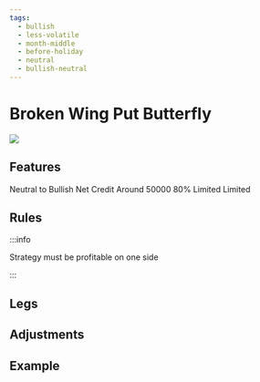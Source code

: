 ```yaml
---
tags:
  - bullish
  - less-volatile
  - month-middle
  - before-holiday
  - neutral
  - bullish-neutral
---
```


# Broken Wing Put Butterfly
<img className="graph" src="/img/graphs/broken-wing-put-butterfly.svg" />

## Features
<grid>
  <attribute title="View" icon="visibility" color="info">
    Neutral to Bullish
  </attribute>
  <attribute title="Premium" icon="currency_exchange" color="info">
    Net Credit
  </attribute>
  <attribute title="Margin" icon="currency_rupee" color="info">
    Around 50000
  </attribute>
  <attribute title="POP" icon="percent" color="success">
    80%
  </attribute>
  <attribute title="Max Loss" icon="dangerous" color="warning">
    Limited
  </attribute>
  <attribute title="Profit" icon="payments" color="info">
    Limited
  </attribute>
</grid>

## Rules

:::info

Strategy must be profitable on one side

:::

## Legs

<leg side="PE"  transaction="B" moneyNess="ATM" lotSize={1} moreInfo=""/>
<leg side="PE"  transaction="S" moneyNess="OTM" lotSize={2} moreInfo="-400" />
<leg side="PE"  transaction="B" moneyNess="OTM" lotSize={1} moreInfo="-800" />

## Adjustments


## Example
